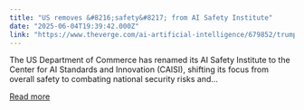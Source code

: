 ```yaml
---
title: "US removes &#8216;safety&#8217; from AI Safety Institute"
date: "2025-06-04T19:39:42.000Z"
link: "https://www.theverge.com/ai-artificial-intelligence/679852/trump-ai-safety-institute-name-mission-change"
---
```


The US Department of Commerce has renamed its AI Safety Institute to the Center for AI Standards and Innovation (CAISI), shifting its focus from overall safety to combating national security risks and...

[Read more](https://www.theverge.com/ai-artificial-intelligence/679852/trump-ai-safety-institute-name-mission-change)
